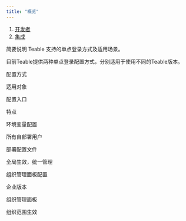 ```yaml
---
title: "概览"
---
```


1. [开发者](/kai-fa-zhe)
2. [集成](/kai-fa-zhe/ji-cheng)

简要说明 Teable 支持的单点登录方式及适用场景。

目前Teable提供两种单点登录配置方式，分别适用于使用不同的Teable版本。

配置方式

适用对象

配置入口

特点

环境变量配置

所有自部署用户

部署配置文件

全局生效，统一管理

组织管理面板配置

企业版本

组织管理面板

组织范围生效

